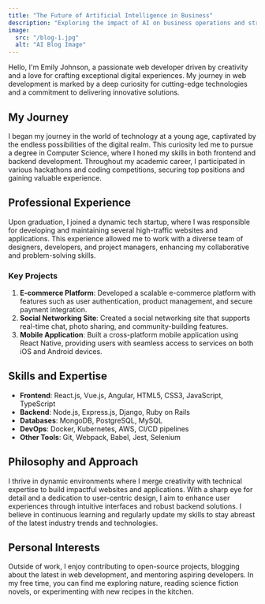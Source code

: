 ```yaml
---
title: "The Future of Artificial Intelligence in Business"
description: "Exploring the impact of AI on business operations and strategy."
image:
  src: "/blog-1.jpg"
  alt: "AI Blog Image"
---
```


Hello, I'm Emily Johnson, a passionate web developer driven by creativity and a love for crafting exceptional digital experiences. My journey in web development is marked by a deep curiosity for cutting-edge technologies and a commitment to delivering innovative solutions.

## My Journey

I began my journey in the world of technology at a young age, captivated by the endless possibilities of the digital realm. This curiosity led me to pursue a degree in Computer Science, where I honed my skills in both frontend and backend development. Throughout my academic career, I participated in various hackathons and coding competitions, securing top positions and gaining valuable experience.

## Professional Experience

Upon graduation, I joined a dynamic tech startup, where I was responsible for developing and maintaining several high-traffic websites and applications. This experience allowed me to work with a diverse team of designers, developers, and project managers, enhancing my collaborative and problem-solving skills.

### Key Projects

1. **E-commerce Platform**: Developed a scalable e-commerce platform with features such as user authentication, product management, and secure payment integration.
2. **Social Networking Site**: Created a social networking site that supports real-time chat, photo sharing, and community-building features.
3. **Mobile Application**: Built a cross-platform mobile application using React Native, providing users with seamless access to services on both iOS and Android devices.

## Skills and Expertise

- **Frontend**: React.js, Vue.js, Angular, HTML5, CSS3, JavaScript, TypeScript
- **Backend**: Node.js, Express.js, Django, Ruby on Rails
- **Databases**: MongoDB, PostgreSQL, MySQL
- **DevOps**: Docker, Kubernetes, AWS, CI/CD pipelines
- **Other Tools**: Git, Webpack, Babel, Jest, Selenium

## Philosophy and Approach

I thrive in dynamic environments where I merge creativity with technical expertise to build impactful websites and applications. With a sharp eye for detail and a dedication to user-centric design, I aim to enhance user experiences through intuitive interfaces and robust backend solutions. I believe in continuous learning and regularly update my skills to stay abreast of the latest industry trends and technologies.

## Personal Interests

Outside of work, I enjoy contributing to open-source projects, blogging about the latest in web development, and mentoring aspiring developers. In my free time, you can find me exploring nature, reading science fiction novels, or experimenting with new recipes in the kitchen.



